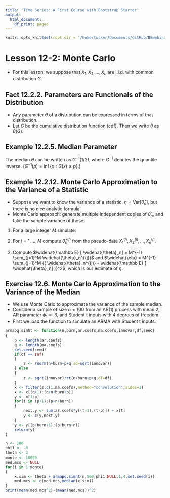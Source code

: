 ```yaml
---
title: 'Time Series: A First Course with Bootstrap Starter'
output:
  html_document:
    df_print: paged
---
```


```r
knitr::opts_knit$set(root.dir = '/home/tucker/Documents/GitHub/BEwebinar/Data')
```

# Lesson 12-2: Monte Carlo

- For this lesson, we suppose that $X_1, X_2, \ldots, X_n$ are i.i.d. with common distribution $G$.

## Fact 12.2.2. Parameters are Functionals of the Distribution

- Any parameter $\theta$ of a distribution can be expressed in terms of that distribution.
- Let $G$ be the cumulative distribution function (cdf).  Then we write $\theta$ as $\theta (G)$.

## Example 12.2.5. Median Parameter

The median $\theta$ can be written as $G^{-1} (1/2)$, where $G^{-1}$ denotes the quantile inverse.  ($G^{-1}(p) = \inf \{x: G(x) \geq p \}$.)

## Example 12.2.12. Monte Carlo Approximation to the Variance of a Statistic

- Suppose we want to know the variance of a statistic, $\eta = \mbox{Var} [ \widehat{\theta}_n ]$,
but there is no nice analytic formula.
- Monte Carlo approach: generate multiple independent copies of $\widehat{\theta}_n$, and take the sample variance of these:

1. For a large integer $M$ simulate:
\begin{align*}
  X_1^{(1)}, X_2^{(1)}, \ldots, X_n^{(1)} & \sim \, \mbox{i.i.d.} G \\
  X_1^{(2)}, X_2^{(2)}, \ldots, X_n^{(2)} & \sim \, \mbox{i.i.d.} G \\
  \vdots & \\
    X_1^{(M)}, X_2^{(M)}, \ldots, X_n^{(M)} & \sim \, \mbox{i.i.d.} G.
\end{align*}

2. For $j = 1, \ldots, M$ compute $\widehat{\theta}_n^{(j)}$ from the pseudo-data
 $X_1^{(j)}, X_2^{(j)}, \ldots, X_n^{(j)}$. 
 
3. Compute $\widehat{\mathbb E} [ \widehat{\theta}_n] = M^{-1} \sum_{j=1}^M \widehat{\theta}_n^{(j)}$ and
$\widehat{\eta} = M^{-1} \sum_{j=1}^M {( \widehat{\theta}_n^{(j)} - \widehat{\mathbb E} [ \widehat{\theta}_n] )}^2$, which is our estimate of $\eta$.

## Exercise 12.6. Monte Carlo Approximation to the Variance of the Median

- We use Monte Carlo to approximate the variance of the sample median.
- Consider a sample of size $n = 100$ from an AR(1) process with mean $2$, AR parameter
$\phi_1 = .8$, and Student t inputs with $4$ degrees of freedom. 
- First we load the function to simulate an ARMA with Student t inputs.

```r
armapq.simht <- function(n,burn,ar.coefs,ma.coefs,innovar,df,seed)
{
	p <- length(ar.coefs)
	q <- length(ma.coefs)
	set.seed(seed)
	if(df == Inf)
	{
		z <- rnorm(n+burn+p+q,sd=sqrt(innovar))
	} else 
	{
		z <- sqrt(innovar)*rt(n+burn+p+q,df=df)
	}
	x <- filter(z,c(1,ma.coefs),method="convolution",sides=1)
	x <- x[(q+1):(q+n+burn+p)]
	y <- x[1:p]
	for(t in (p+1):(p+n+burn))
	{
		next.y <- sum(ar.coefs*y[(t-1):(t-p)]) + x[t]
		y <- c(y,next.y)
	}	
	y <- y[(p+burn+1):(p+burn+n)]
	return(y)
}

n <- 100
phi1 <- .8
theta <- 2
monte <- 10000
med.mcs <- NULL
for(i in 1:monte)
{
	x.sim <- theta + armapq.simht(n,500,phi1,NULL,1,4,set.seed(i))
	med.mcs <- c(med.mcs,median(x.sim))
}
print(mean(med.mcs^2)-(mean(med.mcs))^2)
```
